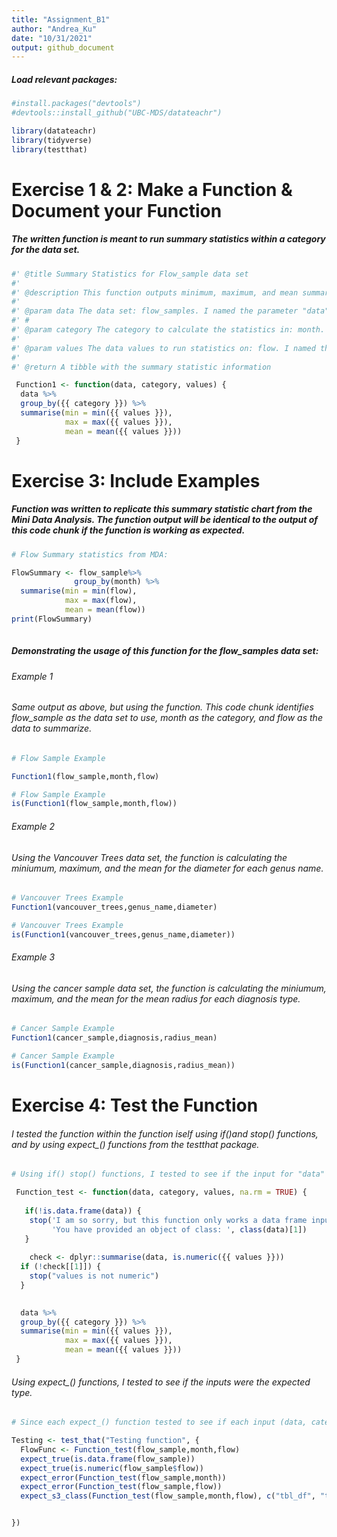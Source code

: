 ```yaml
---
title: "Assignment_B1"
author: "Andrea_Ku"
date: "10/31/2021"
output: github_document
---
```


##### Load relevant packages:

```r
#install.packages("devtools")
#devtools::install_github("UBC-MDS/datateachr")

library(datateachr)
library(tidyverse)
library(testthat)
```


# Exercise 1 & 2: Make a Function & Document your Function

##### The written function is meant to run summary statistics within a category for the data set.

```r
#' @title Summary Statistics for Flow_sample data set
#'
#' @description This function outputs minimum, maximum, and mean summary statistics for flow measurements for each recorded month in the flow_samples data set. The function identifies the data, groups by a given category, and calculates summary statistics for the measured values.
#'
#' @param data The data set: flow_samples. I named the parameter "data" to identify that the function is seeking the sourced data set.
#' #
#' @param category The category to calculate the statistics in: month. I named the parameter "category" to identify that the function is grouping the data set into seperate categories, and is asking for specification on which columns to group the outputs into. 
#' 
#' @param values The data values to run statistics on: flow. I named the parameter
#' 
#' @return A tibble with the summary statistic information 

 Function1 <- function(data, category, values) {
  data %>%
  group_by({{ category }}) %>%
  summarise(min = min({{ values }}),
            max = max({{ values }}),
            mean = mean({{ values }})) 
 }
```

# Exercise 3: Include Examples

##### Function was written to replicate this summary statistic chart from the Mini Data Analysis. The function output will be identical to the output of this code chunk if the function is working as expected.

```r
# Flow Summary statistics from MDA:

FlowSummary <- flow_sample%>% 
              group_by(month) %>%
  summarise(min = min(flow),
            max = max(flow),
            mean = mean(flow))
print(FlowSummary)
  
```

##### Demonstrating the usage of this function for the flow_samples data set:

###### Example 1

###### Same output as above, but using the function. This code chunk identifies flow_sample as the data set to use, month as the category, and flow as the data to summarize.

```r
# Flow Sample Example

Function1(flow_sample,month,flow)
```

```r
# Flow Sample Example
is(Function1(flow_sample,month,flow))
```

###### Example 2

###### Using the Vancouver Trees data set, the function is calculating the miniumum, maximum, and the mean for the diameter for each genus name. 

```r
# Vancouver Trees Example
Function1(vancouver_trees,genus_name,diameter)
```

```r
# Vancouver Trees Example
is(Function1(vancouver_trees,genus_name,diameter))
```

###### Example 3

###### Using the cancer sample data set, the function is calculating the miniumum, maximum, and the mean for the mean radius for each diagnosis type. 

```r
# Cancer Sample Example
Function1(cancer_sample,diagnosis,radius_mean)
```

```r
# Cancer Sample Example
is(Function1(cancer_sample,diagnosis,radius_mean))
```

# Exercise 4: Test the Function

###### I tested the function within the function iself using if()and stop() functions, and by using expect_() functions from the testthat package. 

```r
# Using if() stop() functions, I tested to see if the input for "data" was a data frame, and if the input for "values" was numeric.

 Function_test <- function(data, category, values, na.rm = TRUE) {
     
   if(!is.data.frame(data)) {
    stop('I am so sorry, but this function only works a data frame input! Enter your data frame as the input.\n',
         'You have provided an object of class: ', class(data)[1])
   }
   
    check <- dplyr::summarise(data, is.numeric({{ values }}))
  if (!check[[1]]) {
    stop("values is not numeric")
  }
    

  data %>%
  group_by({{ category }}) %>%
  summarise(min = min({{ values }}),
            max = max({{ values }}),
            mean = mean({{ values }})) 
 }

```

###### Using expect_() functions, I tested to see if the inputs were the expected type.

```r
# Since each expect_() function tested to see if each input (data, category, values) was correct or if the input gave an error when an error was expected.

Testing <- test_that("Testing function", {
  FlowFunc <- Function_test(flow_sample,month,flow)
  expect_true(is.data.frame(flow_sample))
  expect_true(is.numeric(flow_sample$flow))
  expect_error(Function_test(flow_sample,month))
  expect_error(Function_test(flow_sample,flow))
  expect_s3_class(Function_test(flow_sample,month,flow), c("tbl_df", "tbl", "data.frame", "list"))


})

```
